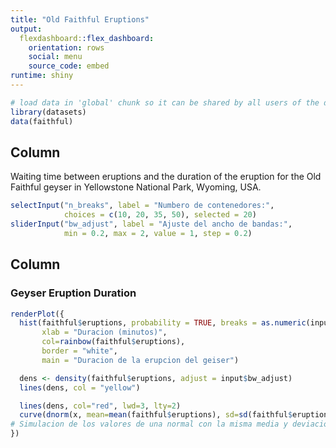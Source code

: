 ```yaml
---
title: "Old Faithful Eruptions"
output: 
  flexdashboard::flex_dashboard:
    orientation: rows
    social: menu
    source_code: embed
runtime: shiny
---
```


```r
# load data in 'global' chunk so it can be shared by all users of the dashboard
library(datasets)
data(faithful)
```

Column {.sidebar}
-----------------------------------------------------------------------

Waiting time between eruptions and the duration of the eruption for the
Old Faithful geyser in Yellowstone National Park, Wyoming, USA.

```r
selectInput("n_breaks", label = "Numbero de contenedores:",
            choices = c(10, 20, 35, 50), selected = 20)
sliderInput("bw_adjust", label = "Ajuste del ancho de bandas:",
            min = 0.2, max = 2, value = 1, step = 0.2)
```

Column
-----------------------------------------------------------------------

### Geyser Eruption Duration

```r
renderPlot({
  hist(faithful$eruptions, probability = TRUE, breaks = as.numeric(input$n_breaks),
       xlab = "Duracion (minutos)", 
       col=rainbow(faithful$eruptions), 
       border = "white",
       main = "Duracion de la erupcion del geiser")

  dens <- density(faithful$eruptions, adjust = input$bw_adjust)
  lines(dens, col = "yellow")

  lines(dens, col="red", lwd=3, lty=2) 
  curve(dnorm(x, mean=mean(faithful$eruptions), sd=sd(faithful$eruptions)), add=TRUE, col="black", lwd=3)
# Simulacion de los valores de una normal con la misma media y deviación típica que faithful$eruptions.
})

```
